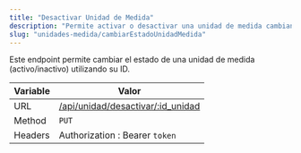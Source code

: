 ```yaml
---
title: "Desactivar Unidad de Medida"
description: "Permite activar o desactivar una unidad de medida cambiando su estado."
slug: "unidades-medida/cambiarEstadoUnidadMedida"
---
```


Este endpoint permite cambiar el estado de una unidad de medida (activo/inactivo) utilizando su ID.

| Variable | Valor                                                                  |
| -------- | ---------------------------------------------------------------------- |
| URL      | [/api/unidad/desactivar/:id_unidad](/api/unidad/desactivar/:id_unidad) |
| Method   | `PUT`                                                                  |
| Headers  | Authorization : Bearer `token`                                         |
